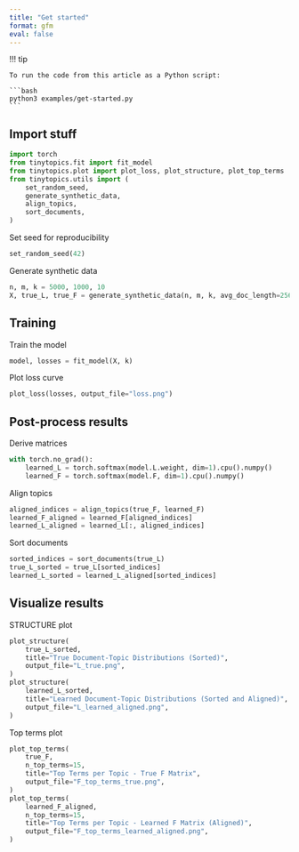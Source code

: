 ```yaml
---
title: "Get started"
format: gfm
eval: false
---
```


!!! tip

    To run the code from this article as a Python script:

    ```bash
    python3 examples/get-started.py
    ```

## Import stuff

```python
import torch
from tinytopics.fit import fit_model
from tinytopics.plot import plot_loss, plot_structure, plot_top_terms
from tinytopics.utils import (
    set_random_seed,
    generate_synthetic_data,
    align_topics,
    sort_documents,
)
```

Set seed for reproducibility

```python
set_random_seed(42)
```

Generate synthetic data

```python
n, m, k = 5000, 1000, 10
X, true_L, true_F = generate_synthetic_data(n, m, k, avg_doc_length=256 * 256)
```

## Training

Train the model

```python
model, losses = fit_model(X, k)
```

Plot loss curve

```python
plot_loss(losses, output_file="loss.png")
```

## Post-process results

Derive matrices

```python
with torch.no_grad():
    learned_L = torch.softmax(model.L.weight, dim=1).cpu().numpy()
    learned_F = torch.softmax(model.F, dim=1).cpu().numpy()
```

Align topics

```python
aligned_indices = align_topics(true_F, learned_F)
learned_F_aligned = learned_F[aligned_indices]
learned_L_aligned = learned_L[:, aligned_indices]
```

Sort documents

```python
sorted_indices = sort_documents(true_L)
true_L_sorted = true_L[sorted_indices]
learned_L_sorted = learned_L_aligned[sorted_indices]
```

## Visualize results

STRUCTURE plot

```python
plot_structure(
    true_L_sorted,
    title="True Document-Topic Distributions (Sorted)",
    output_file="L_true.png",
)
plot_structure(
    learned_L_sorted,
    title="Learned Document-Topic Distributions (Sorted and Aligned)",
    output_file="L_learned_aligned.png",
)
```

Top terms plot

```python
plot_top_terms(
    true_F,
    n_top_terms=15,
    title="Top Terms per Topic - True F Matrix",
    output_file="F_top_terms_true.png",
)
plot_top_terms(
    learned_F_aligned,
    n_top_terms=15,
    title="Top Terms per Topic - Learned F Matrix (Aligned)",
    output_file="F_top_terms_learned_aligned.png",
)
```
